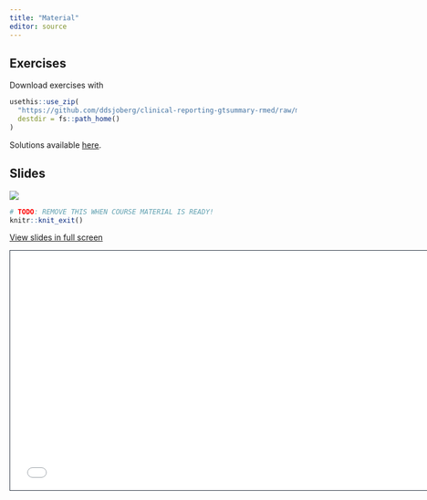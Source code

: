 ```yaml
---
title: "Material"
editor: source
---
```


## Exercises

Download exercises with 

```r
usethis::use_zip(
  "https://github.com/ddsjoberg/clinical-reporting-gtsummary-rmed/raw/main/exercises/exercises.zip",
  destdir = fs::path_home()
)
```

Solutions available [here](../exercises/solutions.html).

## Slides

![](images/coming-soon.gif)

```r
# TODO: REMOVE THIS WHEN COURSE MATERIAL IS READY!
knitr::knit_exit()
```

[View slides in full screen](../slides/index.html)

```{=html}
<iframe class="slide-deck" src="../slides/" height="420" width="747" style="border: 1px solid #2e3846;"></iframe>
```

